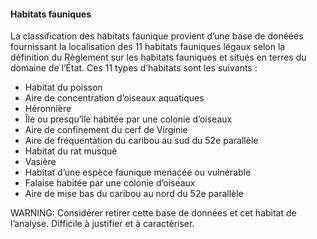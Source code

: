 #### Habitats fauniques

La classification des habitats faunique provient d'une base de donéées fournissant la localisation des 11 habitats fauniques légaux selon la définition du Règlement sur les habitats fauniques et situés en terres du domaine de l'État. Ces 11 types d'habitats sont les suivants :

- Habitat du poisson
- Aire de concentration d’oiseaux aquatiques
- Héronnière
- Île ou presqu’île habitée par une colonie d’oiseaux
- Aire de confinement du cerf de Virginie
- Aire de fréquentation du caribou au sud du 52e parallèle
- Habitat du rat musqué
- Vasière
- Habitat d’une espèce faunique menacée ou vulnérable
- Falaise habitée par une colonie d’oiseaux
- Aire de mise bas du caribou au nord du 52e parallèle

WARNING: Considérer retirer cette base de données et cet habitat de l'analyse. Difficile à justifier et à caractériser.
